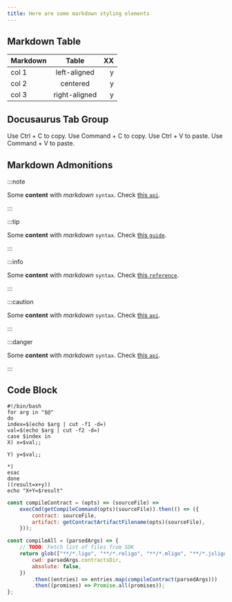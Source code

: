 ```yaml
---
title: Here are some markdown styling elements
---
```



<!--
	<div
		style={{
			display: "flex",
			flexDirection: "row",
			overflowX: "auto",
			boxShadow: "0px 2px 5px rgba(0, 0, 0, 0.15)",
			borderRadius: "8px",
		}}
	>
		<div style={{ display: "flex", flexDirection: "column" }}>
			<div
				style={{
					background: "#FFDFA0",
					color: "black",
					padding: "26px 16px 13px 16px",
					fontFamily: "Montserrat",
					fontStyle: "normal",
					fontWeight: "bold",
					fontSize: "14px",
					lineHeight: "17px",
					textTransform: "uppercase",
				}}
			>
				Name
			</div>
			<div
				style={{
					color: "black",
					padding: "20px 16px",
					fontFamily: "Montserrat",
					fontStyle: "normal",
					fontWeight: "500",
					fontSize: "12px",
					lineHeight: "16px",
					borderBottom: "solid 2px #FFDFA0",
				}}
			>
				ligo
			</div>
			<div
				style={{
					background: "#FFF9ED",
					color: "black",
					padding: "20px 16px",
					fontFamily: "Montserrat",
					fontStyle: "normal",
					fontWeight: "500",
					fontSize: "12px",
					lineHeight: "16px",
					borderBottom: "solid 2px #FFDFA0",
				}}
			>
				smartpy
			</div>
			<div
				style={{
					color: "black",
					padding: "20px 16px",
					fontFamily: "Montserrat",
					fontStyle: "normal",
					fontWeight: "500",
					fontSize: "12px",
					lineHeight: "16px",
					borderBottom: "solid 2px #FFDFA0",
				}}
			>
				taqueria-sdk
			</div>
			<div
				style={{
					background: "#FFF9ED",
					color: "black",
					padding: "20px 16px",
					fontFamily: "Montserrat",
					fontStyle: "normal",
					fontWeight: "500",
					fontSize: "12px",
					lineHeight: "16px",
				}}
			>
				DoinBadlyCorp(DBC)
			</div>
		</div>
		<div style={{ display: "flex", flexDirection: "column", width: "100%" }}>
			<div
				style={{
					background: "#FFDFA0",
					color: "black",
					padding: "26px 16px 13px 16px",
					fontFamily: "Montserrat",
					fontStyle: "normal",
					fontWeight: "bold",
					fontSize: "14px",
					lineHeight: "17px",
					textTransform: "uppercase",
				}}
			>
				Purpose
			</div>
			<div
				style={{
					color: "black",
					padding: "20px 16px",
					whiteSpace: "nowrap",
					fontFamily: "Montserrat",
					fontStyle: "normal",
					fontWeight: "500",
					fontSize: "12px",
					lineHeight: "16px",
					borderLeft: "solid 2px #FFDFA0",
					borderBottom: "solid 2px #FFDFA0",
				}}
			>
				Complies Ligo smart contracts to Michelson
			</div>
			<div
				style={{
					background: "#FFF9ED",
					color: "black",
					padding: "20px 16px",
					whiteSpace: "nowrap",
					fontFamily: "Montserrat",
					fontStyle: "normal",
					fontWeight: "500",
					fontSize: "12px",
					lineHeight: "16px",
					borderLeft: "solid 2px #FFDFA0",
					borderBottom: "solid 2px #FFDFA0",
				}}
			>
				Complies SmartPy smart contracts to Michelson
			</div>
			<div
				style={{
					color: "black",
					padding: "20px 16px",
					whiteSpace: "nowrap",
					fontFamily: "Montserrat",
					fontStyle: "normal",
					fontWeight: "500",
					fontSize: "12px",
					lineHeight: "16px",
					borderLeft: "solid 2px #FFDFA0",
					borderBottom: "solid 2px #FFDFA0",
				}}
			>
				The core of the Taqueria framework, relevant only to Taqueria plugin
				developers
			</div>
			<div
				style={{
					background: "#FFF9ED",
					color: "black",
					padding: "20px 16px",
					whiteSpace: "nowrap",
					fontFamily: "Montserrat",
					fontStyle: "normal",
					fontWeight: "500",
					fontSize: "12px",
					lineHeight: "16px",
					borderLeft: "solid 2px #FFDFA0",
				}}
			>
				The core of the Taqueria framework, relevant only to Taqueria plugin
				developers
			</div>
		</div>
	</div>
);

<Chart />

	<span
		style={{
			borderRadius: "2px",
			color: "#fff",
			padding: "0.2rem",
		}}
	>
		<div
			style={{
				display: "flex",
				flexDirection: "column",
				background: "rgba(252, 175, 23, 0.1)",
				borderRadius: "10px 0px 0px 10px",
				borderLeft: "solid #FCAF17 6px",
				padding: "15px 20px",
			}}
		>
			<div
				style={{
					color: "#FCAF17",
					fontFamily: "Montserrat",
					fontStyle: "normal",
					fontWeight: "bold",
					fontSize: "14px",
					lineHeight: "17px",
					fontVariant: "small-caps",
				}}
			>
				<div
					style={{
						display: "flex",
						flexDirection: "row",
						marginBottom: "11px",
					}}
				>
					<img src={require("../static/img/CautionIcon.png").default} />
					<div style={{ marginLeft: "14px" }}>CAUTION</div>
				</div>
			</div>
			<div
				style={{
					marginLeft: "30px",
					fontFamily: "Montserrat",
					fontStyle: "normal",
					fontWeight: "500",
					fontSize: "12px",
					lineHeight: "16px",
					color: "#FCAF17",
				}}
			>
				Taqueria is in the early stages of development. APIs and User Interfaces
				are unstable and likely to change.
			</div>
		</div>
	</span>
);

<Caution />

	<span
		style={{
			borderRadius: "2px",
			color: "#fff",
			padding: "0.2rem",
		}}
	>
		<div
			style={{
				display: "flex",
				flexDirection: "column",
				background: "rgba(160, 102, 170, 0.1)",
				borderRadius: "10px 0px 0px 10px",
				borderLeft: "solid #A066AA 6px",
				padding: "15px 20px",
			}}
		>
			<div
				style={{
					color: "#A066AA",
					fontFamily: "Montserrat",
					fontStyle: "normal",
					fontWeight: "bold",
					fontSize: "14px",
					lineHeight: "17px",
					fontVariant: "small-caps",
				}}
			>
				<div
					style={{
						display: "flex",
						flexDirection: "row",
						marginBottom: "11px",
					}}
				>
					<img src={require("../static/img/InfoIcon.png").default} />
					<div style={{ marginLeft: "14px" }}>INFO</div>
				</div>
			</div>
			<div
				style={{
					marginLeft: "30px",
					fontFamily: "Montserrat",
					fontStyle: "normal",
					fontWeight: "500",
					fontSize: "12px",
					lineHeight: "16px",
					color: "#A066AA",
				}}
			>
				Taqueria is in the early stages of development. APIs and User Interfaces
				are unstable and likely to change.
			</div>
		</div>
	</span>
);

<Info />

	<span
		style={{
			borderRadius: "2px",
			color: "#fff",
			padding: "0.2rem",
		}}
	>
		<div
			style={{
				display: "flex",
				flexDirection: "column",
				background: "rgba(204, 185, 9, 0.1)",
				borderRadius: "10px 0px 0px 10px",
				borderLeft: "solid #CCB909 6px",
				padding: "15px 20px",
			}}
		>
			<div
				style={{
					color: "#CCB909",
					fontFamily: "Montserrat",
					fontStyle: "normal",
					fontWeight: "bold",
					fontSize: "14px",
					lineHeight: "17px",
					fontVariant: "small-caps",
				}}
			>
				<div
					style={{
						display: "flex",
						flexDirection: "row",
						marginBottom: "11px",
					}}
				>
					<img src={require("../static/img/TipIcon.png").default} />
					<div style={{ marginLeft: "14px" }}>TIP</div>
				</div>
			</div>
			<div
				style={{
					marginLeft: "30px",
					fontFamily: "Montserrat",
					fontStyle: "normal",
					fontWeight: "500",
					fontSize: "12px",
					lineHeight: "16px",
					color: "#CCB909",
				}}
			>
				Taqueria is in the early stages of development. APIs and User Interfaces
				are unstable and likely to change.
			</div>
		</div>
	</span>
);

<Tip />-->

## Markdown Table

| Markdown |     Table     |  XX |
| -------- | :-----------: | --: |
| col 1    | left-aligned  |   y |
| col 2    |   centered    |   y |
| col 3    | right-aligned |   y |

## Docusaurus Tab Group

<Tabs groupId="operating-systems">
	<TabItem value="win" label="Windows">
		Use Ctrl + C to copy.
	</TabItem>
	<TabItem value="mac" label="MacOS">
		Use Command + C to copy.
	</TabItem>
</Tabs>

<Tabs groupId="operating-systems">
	<TabItem value="win" label="Windows">
		Use Ctrl + V to paste.
	</TabItem>
	<TabItem value="mac" label="MacOS">
		Use Command + V to paste.
	</TabItem>
</Tabs>

## Markdown Admonitions

:::note

Some **content** with _markdown_ `syntax`. Check [this `api`](#).

:::

:::tip

Some **content** with _markdown_ `syntax`. Check [this `guide`](#).

:::

:::info

Some **content** with _markdown_ `syntax`. Check [this `reference`](#).

:::

:::caution

Some **content** with _markdown_ `syntax`. Check [this `api`](#).

:::

:::danger

Some **content** with _markdown_ `syntax`. Check [this `api`](#).

:::

## Code Block

```shell
#!/bin/bash
for arg in "$@"
do
index=$(echo $arg | cut -f1 -d=)
val=$(echo $arg | cut -f2 -d=)
case $index in
X) x=$val;;

Y) y=$val;;

*)
esac
done
((result=x+y))
echo "X+Y=$result"
```

```js
const compileContract = (opts) => (sourceFile) =>
	execCmd(getCompileCommand(opts)(sourceFile)).then(() => ({
		contract: sourceFile,
		artifact: getContractArtifactFilename(opts)(sourceFile),
	}));

const compileAll = (parsedArgs) => {
	// TODO: Fetch list of files from SDK
	return glob(["**/*.ligo", "**/*.religo", "**/*.mligo", "**/*.jsligo"], {
		cwd: parsedArgs.contractsDir,
		absolute: false,
	})
		.then((entries) => entries.map(compileContract(parsedArgs)))
		.then((promises) => Promise.all(promises));
};
```
